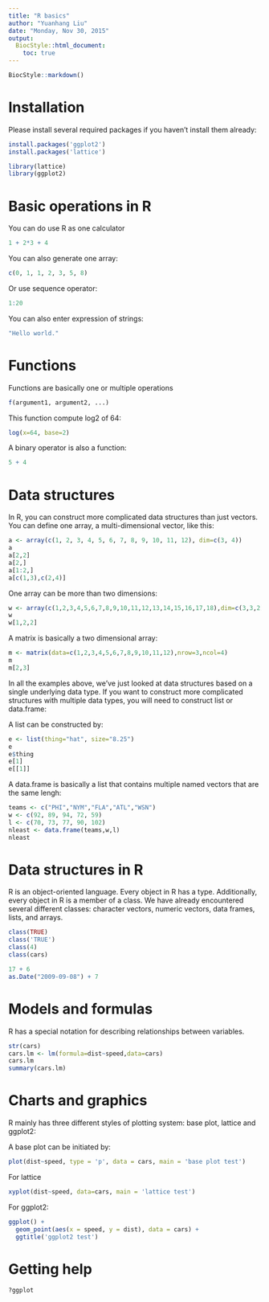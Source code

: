 ```yaml
---
title: "R basics"
author: "Yuanhang Liu"
date: "Monday, Nov 30, 2015"
output: 
  BiocStyle::html_document:
    toc: true
---
```


```r
BiocStyle::markdown()
```

# Installation

Please install several required packages if you haven't install them already:

```r
install.packages('ggplot2')
install.packages('lattice')
```

```r
library(lattice)
library(ggplot2)
```


# Basic operations in R

You can do use R as one calculator

```r
1 + 2*3 + 4
```

You can also generate one array:

```r
c(0, 1, 1, 2, 3, 5, 8)
```

Or use sequence operator:

```r
1:20
```

You can also enter expression of strings:

```r
"Hello world."
```

# Functions

Functions are basically one or multiple operations 

```r
f(argument1, argument2, ...)
```

This function compute log2 of 64:

```r
log(x=64, base=2)
```

A binary operator is also a function:

```r
5 + 4
```

# Data structures

In R, you can construct more complicated data structures than just vectors. You can define one array, a multi-dimensional vector, like this:

```r
a <- array(c(1, 2, 3, 4, 5, 6, 7, 8, 9, 10, 11, 12), dim=c(3, 4))
a
a[2,2]
a[2,]
a[1:2,]
a[c(1,3),c(2,4)]
```

One array can be more than two dimensions:

```r
w <- array(c(1,2,3,4,5,6,7,8,9,10,11,12,13,14,15,16,17,18),dim=c(3,3,2))
w
w[1,2,2]
```

A matrix is basically a two dimensional array:

```r
m <- matrix(data=c(1,2,3,4,5,6,7,8,9,10,11,12),nrow=3,ncol=4)
m
m[2,3]
```

In all the examples above, we’ve just looked at data structures based on a single underlying data type. If you want to construct more complicated structures with multiple data types, you will need to construct list or data.frame:

A list can be constructed by:

```r
e <- list(thing="hat", size="8.25")
e
e$thing
e[1]
e[[1]]
```

A data.frame is basically a list that contains multiple named vectors that are the same lengh:

```r
teams <- c("PHI","NYM","FLA","ATL","WSN")
w <- c(92, 89, 94, 72, 59)
l <- c(70, 73, 77, 90, 102)
nleast <- data.frame(teams,w,l)
nleast
```

# Data structures in R

R is an object-oriented language. Every object in R has a type. Additionally, every object in R is a member of a class. We have already encountered several different classes: character vectors, numeric vectors, data frames, lists, and arrays.

```r
class(TRUE)
class('TRUE')
class(4)
class(cars)
```

```r
17 + 6
as.Date("2009-09-08") + 7
```

# Models and formulas

R has a special notation for describing relationships between variables. 

```r
str(cars)
cars.lm <- lm(formula=dist~speed,data=cars)
cars.lm
summary(cars.lm)
```

# Charts and graphics

R mainly has three different styles of plotting system: base plot, lattice and ggplot2:

A base plot can be initiated by:

```r
plot(dist~speed, type = 'p', data = cars, main = 'base plot test')
```

For lattice

```r
xyplot(dist~speed, data=cars, main = 'lattice test')
```

For ggplot2:

```r
ggplot() +
  geom_point(aes(x = speed, y = dist), data = cars) +
  ggtitle('ggplot2 test')
```

# Getting help

```r
?ggplot
```